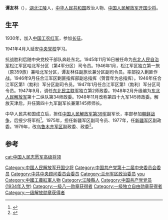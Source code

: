 '''谭友林'''（{{bd|1916年||2006年|catIdx=}}），[[湖北|湖北]][[江陵|江陵]]人，[[中华人民共和国|中华人民共和国]]政治人物、[[中国人民解放军开国少将|中国人民解放军开国少将]]。
==生平==
1930年，加入[[中国工农红军|中国工农红军]]，参加[[长征|长征]]。

1941年4月入延安[[中央党校|中央党校]]学习。

抗战胜利后随中央党校干部队奔赴东北。1945年11月16日被任命为[[东北人民自治军|东北人民自治军]]松江军区哈北军分区（第4军分区）司令员。1946年1月，松江军区独立第一旅（原359旅）兼哈北军分区，谭友林任副旅长兼分区副司令员。率部投入剿匪作战。1946年9月任合江军区剿匪指挥部副总指挥（贺晋年为总指挥）。1946年任合江军区第1（勃利）军分区副司令员。1947年1月任合江军区第1（勃利）军分区司令员。1947年9月，调任[[东北民主联军|东北民主联军]]独立第2师政委。1948年2月升级编为[[东北人民解放军|东北人民解放军]]第十二纵队第34师政委。1948年11月改称第四十九军145师政委。解放天津后，升任第四十九军副军长兼第145师师长。

中华人民共和国成立后，担任[[中国人民解放军第39军|中国人民解放军第39军]]副军长，率部参加[[朝鲜战争|朝鲜战争]]，后授少将军衔<ref>{{cite web|title=谭友林同志逝世|url=http://news.xinhuanet.com/newscenter/2006-05/29/content_4616936.htm|publisher=新华网|accessdate=2012-03-03|archive-date=2012-03-19|archive-url=https://web.archive.org/web/20120319212816/http://news.xinhuanet.com/newscenter/2006-05/29/content_4616936.htm|dead-url=no}}</ref>。1975年，担任新疆军区副司令员、1977年，任[[新疆军区|新疆军区]]副政委。1979年，改[[乌鲁木齐军区|乌鲁木齐军区]]副政委、政委<ref>{{cite web|author=张大巍、傅红英|title=戎马一生谭友林|url=http://www.globalview.cn/ReadNews.asp?NewsID=19986|publisher=《环球视野》摘自2009年第9期《党史纵横》|accessdate=2012-03-03|deadurl=yes|archiveurl=https://web.archive.org/web/20130729011159/http://globalview.cn/ReadNews.asp?NewsID=19986|archivedate=2013-07-29}}</ref>。

==参考==
{{reflist}}
{{中国军事人物小作品}}
{{DEFAULTSORT:tan youlin}}
[[Category:中国人民解放军开国少将|Category:中国人民解放军开国少将]]
[[Category:中国共产党第十二届中央委员会委员|Category:中国共产党第十二届中央委员会委员]]
[[Category:中共中央顾问委员会委员|Category:中共中央顾问委员会委员]]
[[Category:兰州军区政治委员|Category:兰州军区政治委员]]
[[Category:譚姓|you]]
[[Category:中國工農紅軍人物|Category:中國工農紅軍人物]]
[[Category:江陵縣人|Category:江陵縣人]]
[[cat:中国人民志愿军高级将领|cat:中国人民志愿军高级将领]]
[[Category:中国共产党党员_(1934年入党)|Category:中国共产党党员 (1934年入党)]]
[[Category:一级八一勋章获得者|Category:一级八一勋章获得者]]
[[Category:一级独立自由勋章获得者|Category:一级独立自由勋章获得者]]
[[Category:一级解放勋章获得者|Category:一级解放勋章获得者]]